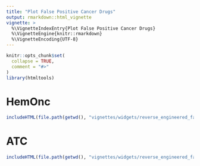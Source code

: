 ```yaml
---
title: "Plot False Positive Cancer Drugs"
output: rmarkdown::html_vignette
vignette: >
  %\VignetteIndexEntry{Plot False Positive Cancer Drugs}
  %\VignetteEngine{knitr::rmarkdown}
  %\VignetteEncoding{UTF-8}
---
```


```r
knitr::opts_chunk$set(
  collapse = TRUE,
  comment = "#>"
)
library(htmltools)
```

# HemOnc   

```r
includeHTML(file.path(getwd(), "vignettes/widgets/reverse_engineered_false_positives_ho.html"))
```

# ATC 

```r
includeHTML(file.path(getwd(), "vignettes/widgets/reverse_engineered_false_positives_atc.html"))
```
